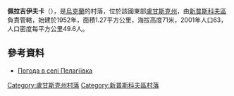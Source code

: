 {{coord|49|47|26|N|38|56|49|E|scale:100000|display=title}}

'''佩拉吉伊夫卡'''（{{lang-uk|Пелагіївка}}），是[[烏克蘭|烏克蘭]]的村落，位於該國東部[[盧甘斯克州|盧甘斯克州]]，由[[新普斯科夫區|新普斯科夫區]]負責管轄，始建於1952年，面積1.27平方公里，海拔高度71米，2001年人口63，人口密度每平方公里49.6人。

==參考資料==
* [http://weather.in.ua/ua/lyganskaja/19742 Погода в селі Пелагіївка] {{Wayback|url=http://weather.in.ua/ua/lyganskaja/19742 |date=20220325022146 }}

{{DEFAULTSORT:Пелагіївка}}
[[Category:盧甘斯克州村落|Category:盧甘斯克州村落]]
[[Category:新普斯科夫區村落|Category:新普斯科夫區村落]]


{{Luhansk-geo-stub}}